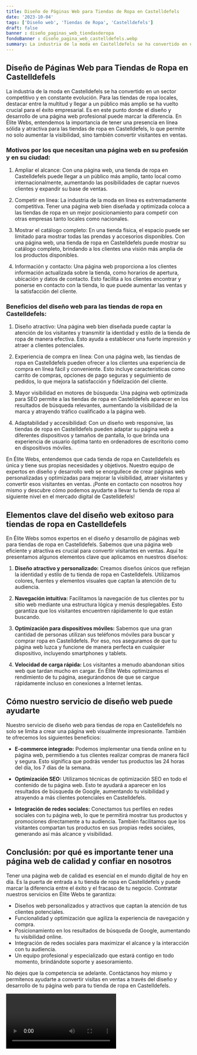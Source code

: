 ```yaml
---
title: Diseño de Páginas Web para Tiendas de Ropa en Castelldefels
date: '2023-10-04'
tags: ['Diseño web', 'Tiendas de Ropa', 'Castelldefels']
draft: false
banner : diseño_paginas_web_tiendasderopa
fondoBanner : diseño_pagina_web_castelldefels.webp
summary: La industria de la moda en Castelldefels se ha convertido en un sector competitivo y en constante evolución. Para las tiendas de ropa locales, destacar entre la multitud y llegar a un público más amplio se ha vuelto crucial para el éxito empresarial. Es en este punto donde el diseño y desarrollo de una página web profesional puede marcar la diferencia. En Élite Webs, entendemos la importancia de tener una presencia en línea sólida y atractiva para las tiendas de ropa en Castelldefels, lo que permite no solo aumentar la visibilidad, sino también convertir visitantes en ventas.
---
```


## Diseño de Páginas Web para Tiendas de Ropa en Castelldefels

La industria de la moda en Castelldefels se ha convertido en un sector competitivo y en constante evolución. Para las tiendas de ropa locales, destacar entre la multitud y llegar a un público más amplio se ha vuelto crucial para el éxito empresarial. Es en este punto donde el diseño y desarrollo de una página web profesional puede marcar la diferencia. En Élite Webs, entendemos la importancia de tener una presencia en línea sólida y atractiva para las tiendas de ropa en Castelldefels, lo que permite no solo aumentar la visibilidad, sino también convertir visitantes en ventas.

### Motivos por los que necesitan una página web en su profesión y en su ciudad:

1. Ampliar el alcance: Con una página web, una tienda de ropa en Castelldefels puede llegar a un público más amplio, tanto local como internacionalmente, aumentando las posibilidades de captar nuevos clientes y expandir su base de ventas.

2. Competir en línea: La industria de la moda en línea es extremadamente competitiva. Tener una página web bien diseñada y optimizada coloca a las tiendas de ropa en un mejor posicionamiento para competir con otras empresas tanto locales como nacionales.

3. Mostrar el catálogo completo: En una tienda física, el espacio puede ser limitado para mostrar todas las prendas y accesorios disponibles. Con una página web, una tienda de ropa en Castelldefels puede mostrar su catálogo completo, brindando a los clientes una visión más amplia de los productos disponibles.

4. Información y contacto: Una página web proporciona a los clientes información actualizada sobre la tienda, como horarios de apertura, ubicación y datos de contacto. Esto facilita a los clientes encontrar y ponerse en contacto con la tienda, lo que puede aumentar las ventas y la satisfacción del cliente.

### Beneficios del diseño web para las tiendas de ropa en Castelldefels:

1. Diseño atractivo: Una página web bien diseñada puede captar la atención de los visitantes y transmitir la identidad y estilo de la tienda de ropa de manera efectiva. Esto ayuda a establecer una fuerte impresión y atraer a clientes potenciales.

2. Experiencia de compra en línea: Con una página web, las tiendas de ropa en Castelldefels pueden ofrecer a los clientes una experiencia de compra en línea fácil y conveniente. Esto incluye características como carrito de compras, opciones de pago seguras y seguimiento de pedidos, lo que mejora la satisfacción y fidelización del cliente.

3. Mayor visibilidad en motores de búsqueda: Una página web optimizada para SEO permite a las tiendas de ropa en Castelldefels aparecer en los resultados de búsqueda relevantes, aumentando la visibilidad de la marca y atrayendo tráfico cualificado a la página web.

4. Adaptabilidad y accesibilidad: Con un diseño web responsive, las tiendas de ropa en Castelldefels pueden adaptar su página web a diferentes dispositivos y tamaños de pantalla, lo que brinda una experiencia de usuario óptima tanto en ordenadores de escritorio como en dispositivos móviles.

En Élite Webs, entendemos que cada tienda de ropa en Castelldefels es única y tiene sus propias necesidades y objetivos. Nuestro equipo de expertos en diseño y desarrollo web se enorgullece de crear páginas web personalizadas y optimizadas para mejorar la visibilidad, atraer visitantes y convertir esos visitantes en ventas. ¡Ponte en contacto con nosotros hoy mismo y descubre cómo podemos ayudarte a llevar tu tienda de ropa al siguiente nivel en el mercado digital de Castelldefels!

<GifSeo />

<Cta />

## Elementos clave del diseño web exitoso para tiendas de ropa en Castelldefels

En Élite Webs somos expertos en el diseño y desarrollo de páginas web para tiendas de ropa en Castelldefels. Sabemos que una página web eficiente y atractiva es crucial para convertir visitantes en ventas. Aquí te presentamos algunos elementos clave que aplicamos en nuestros diseños:

1. **Diseño atractivo y personalizado:** Creamos diseños únicos que reflejan la identidad y estilo de tu tienda de ropa en Castelldefels. Utilizamos colores, fuentes y elementos visuales que captan la atención de tu audiencia.

2. **Navegación intuitiva:** Facilitamos la navegación de tus clientes por tu sitio web mediante una estructura lógica y menús desplegables. Esto garantiza que los visitantes encuentren rápidamente lo que están buscando.

3. **Optimización para dispositivos móviles:** Sabemos que una gran cantidad de personas utilizan sus teléfonos móviles para buscar y comprar ropa en Castelldefels. Por eso, nos aseguramos de que tu página web luzca y funcione de manera perfecta en cualquier dispositivo, incluyendo smartphones y tablets.

4. **Velocidad de carga rápida:** Los visitantes a menudo abandonan sitios web que tardan mucho en cargar. En Élite Webs optimizamos el rendimiento de tu página, asegurándonos de que se cargue rápidamente incluso en conexiones a Internet lentas.

## Cómo nuestro servicio de diseño web puede ayudarte

Nuestro servicio de diseño web para tiendas de ropa en Castelldefels no solo se limita a crear una página web visualmente impresionante. También te ofrecemos los siguientes beneficios:

- **E-commerce integrado:** Podemos implementar una tienda online en tu página web, permitiendo a tus clientes realizar compras de manera fácil y segura. Esto significa que podrás vender tus productos las 24 horas del día, los 7 días de la semana.

- **Optimización SEO:** Utilizamos técnicas de optimización SEO en todo el contenido de tu página web. Esto te ayudará a aparecer en los resultados de búsqueda de Google, aumentando tu visibilidad y atrayendo a más clientes potenciales en Castelldefels.

- **Integración de redes sociales:** Conectamos tus perfiles en redes sociales con tu página web, lo que te permitirá mostrar tus productos y promociones directamente a tu audiencia. También facilitamos que los visitantes compartan tus productos en sus propias redes sociales, generando así más alcance y visibilidad.

## Conclusión: por qué es importante tener una página web de calidad y confiar en nosotros

Tener una página web de calidad es esencial en el mundo digital de hoy en día. Es la puerta de entrada a tu tienda de ropa en Castelldefels y puede marcar la diferencia entre el éxito y el fracaso de tu negocio. Contratar nuestros servicios en Élite Webs te garantiza:

- Diseños web personalizados y atractivos que captan la atención de tus clientes potenciales.
- Funcionalidad y optimización que agiliza la experiencia de navegación y compra.
- Posicionamiento en los resultados de búsqueda de Google, aumentando tu visibilidad online.
- Integración de redes sociales para maximizar el alcance y la interacción con tu audiencia.
- Un equipo profesional y especializado que estará contigo en todo momento, brindándote soporte y asesoramiento.

No dejes que la competencia se adelante. Contáctanos hoy mismo y permítenos ayudarte a convertir visitas en ventas a través del diseño y desarrollo de tu página web para tu tienda de ropa en Castelldefels.

<Video />

<CtaBot job='Tiendas de Ropa' city='Castelldefels'/>

<Gmaps query='Castelldefels+españa+maps' />